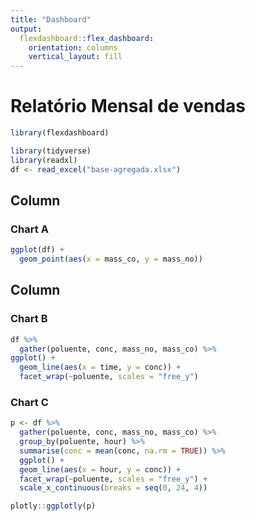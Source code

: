 ```yaml
---
title: "Dashboard"
output: 
  flexdashboard::flex_dashboard:
    orientation: columns
    vertical_layout: fill
---
```


# Relatório Mensal de vendas


```r
library(flexdashboard)
```

```r
library(tidyverse)
library(readxl)
df <- read_excel("base-agregada.xlsx")
```


Column {data-width=650}
-----------------------------------------------------------------------

### Chart A

```r
ggplot(df) +
  geom_point(aes(x = mass_co, y = mass_no))
```

Column {data-width=350}
-----------------------------------------------------------------------

### Chart B

```r
df %>% 
  gather(poluente, conc, mass_no, mass_co) %>% 
ggplot() +
  geom_line(aes(x = time, y = conc)) +
  facet_wrap(~poluente, scales = "free_y")
```

### Chart C

```r
p <- df %>% 
  gather(poluente, conc, mass_no, mass_co) %>% 
  group_by(poluente, hour) %>% 
  summarise(conc = mean(conc, na.rm = TRUE)) %>%
  ggplot() +
  geom_line(aes(x = hour, y = conc)) +
  facet_wrap(~poluente, scales = "free_y") +
  scale_x_continuous(breaks = seq(0, 24, 4))

plotly::ggplotly(p)
```

